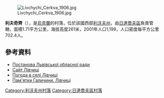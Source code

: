 [[Image:Livchychi_Cerkva_1906.jpg|right]]

'''利夫奇齊'''（{{lang-uk|Лівчиці}}），是[[烏克蘭|烏克蘭]]的村落，位於該國西部[[利沃夫州|利沃夫州]]，由[[日達喬夫區|日達喬夫區]]負責管轄，面積1.71平方公里，海拔高度261米，2001年人口1,199，人口密度每平方公里702.4人。

==參考資料==
*[http://gska2.rada.gov.ua/pls/z7502/A036?rdat1=27.07.2011&vf7551=1062 Постанова Львівської обласної ради]{{dead link|date=2017年11月 |bot=InternetArchiveBot |fix-attempted=yes }}
* [http://gnizdichiv.at.ua/index/livchici/0-72 Сайт Лівчиці]{{Wayback|url=http://gnizdichiv.at.ua/index/livchici/0-72 |date=20160907111351 }}
* [http://weather.in.ua/ua/l'vovskaja/13536 Погода в селі Лівчиці]{{Wayback|url=http://weather.in.ua/ua/l'vovskaja/13536 |date=20170701051715 }}
* [http://07061989.blox.ua/2010/06/Livchitsi.html Пам'ятки Галичини. Лівчиці]

{{DEFAULTSORT:Лівчиці}}
[[Category:利沃夫州村落|Category:利沃夫州村落]]
[[Category:日達喬夫區村落|Category:日達喬夫區村落]]


{{Lviv-geo-stub}}